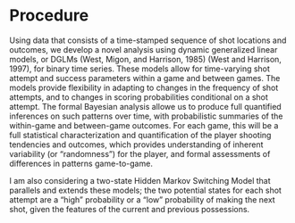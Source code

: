 # Procedure {#proc}

Using data that consists of a time-stamped sequence of shot locations and outcomes, we develop a novel analysis using dynamic generalized linear models, or DGLMs (West, Migon, and Harrison, 1985) (West and Harrison, 1997), for binary time series. These models allow for time-varying shot attempt and success parameters within a game and between games. The models provide flexibility in adapting to changes in the frequency of shot attempts, and to changes in scoring probabilities conditional on a shot attempt. The formal Bayesian analysis allowe us to produce full quantified inferences on such patterns over time, with probabilistic summaries of the within-game and between-game outcomes. For each game, this will be a full statistical characterization and quantification of the player shooting tendencies and outcomes, which provides understanding of inherent variability (or "randomness") for the player, and formal assessments of differences in patterns game-to-game.

I am also considering a two-state Hidden Markov Switching Model that parallels and extends these models; the two potential states for each shot attempt are a "high" probability or a "low" probability of making the next shot, given the features of the current and previous possessions.

